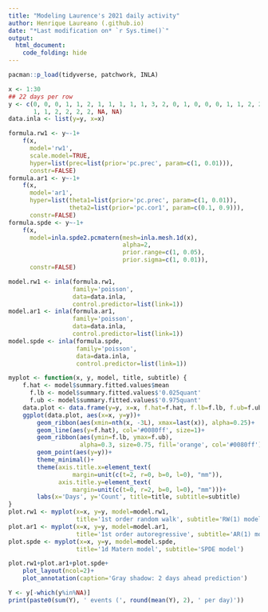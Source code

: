 ```yaml
---
title: "Modeling Laurence's 2021 daily activity"
author: Henrique Laureano (.github.io)
date: "*Last modification on* `r Sys.time()`"
output:
  html_document:
    code_folding: hide
---
```


```r
pacman::p_load(tidyverse, patchwork, INLA)

x <- 1:30
## 22 days per row
y <- c(0, 0, 0, 1, 1, 2, 1, 1, 1, 1, 1, 3, 2, 0, 1, 0, 0, 0, 1, 1, 2, 2,
       1, 1, 2, 2, 2, 2, NA, NA)
data.inla <- list(y=y, x=x)

formula.rw1 <- y~-1+
    f(x,
      model='rw1',
      scale.model=TRUE,
      hyper=list(prec=list(prior='pc.prec', param=c(1, 0.01))),
      constr=FALSE)
formula.ar1 <- y~-1+
    f(x,
      model='ar1',
      hyper=list(theta1=list(prior='pc.prec', param=c(1, 0.01)),
                 theta2=list(prior='pc.cor1', param=c(0.1, 0.9))),
      constr=FALSE)
formula.spde <- y~-1+
    f(x,
      model=inla.spde2.pcmatern(mesh=inla.mesh.1d(x),
                                alpha=2,
                                prior.range=c(1, 0.05),
                                prior.sigma=c(1, 0.01)),
      constr=FALSE)

model.rw1 <- inla(formula.rw1,
                  family='poisson',
                  data=data.inla,
                  control.predictor=list(link=1))
model.ar1 <- inla(formula.ar1,
                  family='poisson',
                  data=data.inla,
                  control.predictor=list(link=1))
model.spde <- inla(formula.spde,
                   family='poisson',
                   data=data.inla,
                   control.predictor=list(link=1))
```

```r
myplot <- function(x, y, model, title, subtitle) {
    f.hat <- model$summary.fitted.values$mean
      f.lb <- model$summary.fitted.values$'0.025quant'
      f.ub <- model$summary.fitted.values$'0.975quant'
    data.plot <- data.frame(y=y, x=x, f.hat=f.hat, f.lb=f.lb, f.ub=f.ub)
    ggplot(data.plot, aes(x=x, y=y))+
        geom_ribbon(aes(xmin=nth(x, -3L), xmax=last(x)), alpha=0.25)+
        geom_line(aes(y=f.hat), col='#0080ff', size=1)+
        geom_ribbon(aes(ymin=f.lb, ymax=f.ub),
                    alpha=0.3, size=0.75, fill='orange', col='#0080ff')+
        geom_point(aes(y=y))+
        theme_minimal()+
        theme(axis.title.x=element_text(
                  margin=unit(c(t=2, r=0, b=0, l=0), "mm")),
              axis.title.y=element_text(
                  margin=unit(c(t=0, r=2, b=0, l=0), "mm")))+
        labs(x='Days', y='Count', title=title, subtitle=subtitle)
}
plot.rw1 <- myplot(x=x, y=y, model=model.rw1,
                   title='1st order random walk', subtitle='RW(1) model') 
plot.ar1 <- myplot(x=x, y=y, model=model.ar1,
                   title='1st order autoregressive', subtitle='AR(1) model')
plot.spde <- myplot(x=x, y=y, model=model.spde,
                   title='1d Matern model', subtitle='SPDE model')

plot.rw1+plot.ar1+plot.spde+
    plot_layout(ncol=2)+
    plot_annotation(caption='Gray shadow: 2 days ahead prediction')
```

```r
Y <- y[-which(y%in%NA)]
print(paste0(sum(Y), ' events (', round(mean(Y), 2), ' per day)'))
```
